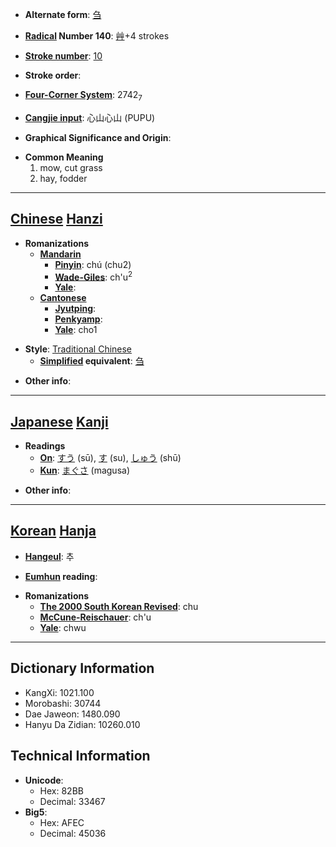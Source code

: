 * '''Alternate form''': [[刍]]

* '''[[Wiktionary:Chinese radical index| Radical]] Number 140''': [[Wiktionary:Chinese radical index 艸|艸]]+4 strokes

* '''[[Wiktionary:Chinese total strokes index|Stroke number]]''': [[Wiktionary:Chinese total strokes index 10|10]]

* '''Stroke order''': 

* '''[[Wiktionary:Chinese four corner index|Four-Corner System]]''': 2742<sub>7</sub>

* '''[[Wiktionary:Chinese Cangjie index|Cangjie input]]''': 心山心山 (PUPU)

* '''Graphical Significance and Origin''': 

* '''Common Meaning'''
*#mow, cut grass
*# hay, fodder


----

== [[Chinese]] [[Hanzi]] ==

* '''Romanizations'''
** '''[[Mandarin]]'''
*** '''[[Pinyin]]''': chú (chu2)
*** '''[[Wade-Giles]]''': ch'u<sup>2</sup>
*** '''[[Yale]]''': 
** '''[[Cantonese]]'''
*** '''[[Jyutping]]''':
*** '''[[Penkyamp]]''': 
*** '''[[Yale]]''': cho1

* '''Style''': [[Traditional Chinese]] 
** '''[[Simplified Chinese|Simplified]] equivalent''': [[刍]]

* '''Other info''': 

----

== [[Japanese]] [[Kanji]] ==

* '''Readings'''
** '''[[On]]''': [[すう]] (sū), [[す]] (su), [[しゅう]] (shū)
** '''[[Kun]]''': [[まぐさ]] (magusa)

* '''Other info''':  

----

== [[Korean]] [[Hanja]] ==

* '''[[Hangeul]]''': 추

* '''[[Eumhun]] reading''': 

* '''Romanizations'''
** '''[[The 2000 South Korean Revised Romanization|The 2000 South Korean Revised]]''': chu
** '''[[McCune-Reischauer]]''': ch'u
** '''[[Yale]]''': chwu

----

== Dictionary Information ==

* KangXi: 1021.100
* Morobashi: 30744
* Dae Jaweon: 1480.090
* Hanyu Da Zidian: 10260.010

== Technical Information ==

* '''Unicode''':
** Hex: 82BB
** Decimal: 33467
* '''Big5''':
** Hex: AFEC
** Decimal: 45036
